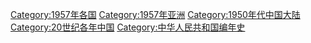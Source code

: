 {{portal|中华人民共和国}}
{{Commonscat|1957 in China}}
{{Year by category
|m=1
|c=9
|d=5
|y=7
|cat=中国大陆
|sortkey=中国
|parent=20世纪各年中国
|subcat=1950年代中国大陆
}}

{{Catmore}}
[[Category:1957年各国|Category:1957年各国]]
[[Category:1957年亚洲|Category:1957年亚洲]]
[[Category:1950年代中国大陆|Category:1950年代中国大陆]]
[[Category:20世纪各年中国|Category:20世纪各年中国]]
[[Category:中华人民共和国编年史‎|Category:中华人民共和国编年史‎]]